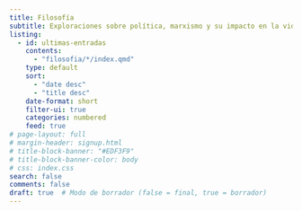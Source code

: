 ```yaml
---
title: Filosofía
subtitle: Exploraciones sobre política, marxismo y su impacto en la vida cotidiana, junto a una crítica de la sociedad actual.
listing:
  - id: ultimas-entradas
    contents: 
      - "filosofia/*/index.qmd"
    type: default
    sort: 
      - "date desc"
      - "title desc"
    date-format: short
    filter-ui: true
    categories: numbered
    feed: true
# page-layout: full
# margin-header: signup.html
# title-block-banner: "#EDF3F9"
# title-block-banner-color: body
# css: index.css
search: false
comments: false
draft: true  # Modo de borrador (false = final, true = borrador)
---
```


